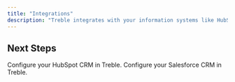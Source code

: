 ```yaml
---
title: "Integrations"
description: "Treble integrates with your information systems like HubSpot and Salesforce to automate and optimize your WhatsApp messaging processes. Discover how you can integrate Treble with your CRM or other information systems."
---
```


## Next Steps

<CardGroup cols={2}>
    <Card 
        title="HubSpot Integration" 
        icon="hubspot"
        href="/en/docs/integrations/hubspot/welcome"
    >
        Configure your HubSpot CRM in Treble.
    </Card>
    <Card 
        title="Salesforce Integration" 
        icon="salesforce"
        href="/en/docs/integrations/salesforce/welcome"
    >
        Configure your Salesforce CRM in Treble.
    </Card>
</CardGroup> 